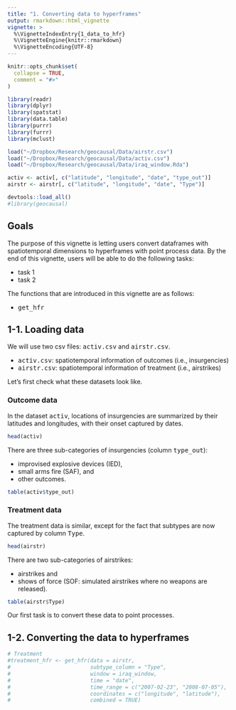 ```yaml
---
title: "1. Converting data to hyperframes"
output: rmarkdown::html_vignette
vignette: >
  %\VignetteIndexEntry{1_data_to_hfr}
  %\VignetteEngine{knitr::rmarkdown}
  %\VignetteEncoding{UTF-8}
---
```


```r
knitr::opts_chunk$set(
  collapse = TRUE,
  comment = "#>"
)

library(readr)
library(dplyr)
library(spatstat)
library(data.table)
library(purrr)
library(furrr)
library(mclust)

load("~/Dropbox/Research/geocausal/Data/airstr.csv")
load("~/Dropbox/Research/geocausal/Data/activ.csv")
load("~/Dropbox/Research/geocausal/Data/iraq_window.Rda")

activ <- activ[, c("latitude", "longitude", "date", "type_out")]
airstr <- airstr[, c("latitude", "longitude", "date", "Type")]
```

```r
devtools::load_all()
#library(geocausal)
```

## Goals

The purpose of this vignette is letting users convert dataframes with spatiotemporal dimensions to hyperframes with point process data. By the end of this vignette, users will be able to do the following tasks:

- task 1
- task 2

The functions that are introduced in this vignette are as follows:

- <tt>get_hfr</tt>

## 1-1. Loading data

We will use two csv files: <tt>activ.csv</tt> and <tt>airstr.csv</tt>. 

- <tt>activ.csv</tt>: spatiotemporal information of outcomes (i.e., insurgencies) 
- <tt>airstr.csv</tt>: spatiotemporal information of treatment (i.e., airstrikes)

Let's first check what these datasets look like.

### Outcome data

In the dataset <tt>activ</tt>, locations of insurgencies are summarized by their latitudes and longitudes, with their onset captured by dates.

```r
head(activ)
```

There are three sub-categories of insurgencies (column <tt>type_out</tt>): 

- improvised explosive devices (IED),
- small arms fire (SAF), and 
- other outcomes. 

```r
table(activ$type_out)
```

### Treatment data

The treatment data is similar, except for the fact that subtypes are now captured by column <tt>Type</tt>.

```r
head(airstr)
```

There are two sub-categories of airstrikes: 

- airstrikes and 
- shows of force (SOF: simulated airstrikes where no weapons are released).

```r
table(airstr$Type)
```

Our first task is to convert these data to point processes.

## 1-2. Converting the data to hyperframes

```r
# Treatment
#treatment_hfr <- get_hfr(data = airstr,
#                         subtype_column = "Type",
#                         window = iraq_window,
#                         time = "date",
#                         time_range = c("2007-02-23", "2008-07-05"),
#                         coordinates = c("longitude", "latitude"),
#                         combined = TRUE)
```
